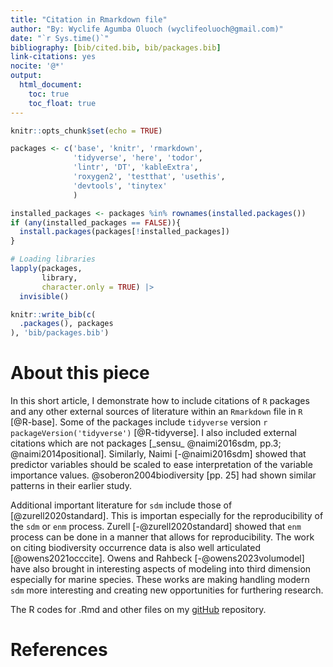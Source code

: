 ```yaml
---
title: "Citation in Rmarkdown file"
author: "By: Wyclife Agumba Oluoch (wyclifeoluoch@gmail.com)"
date: "`r Sys.time()`"
bibliography: [bib/cited.bib, bib/packages.bib]
link-citations: yes
nocite: '@*'
output: 
  html_document:
    toc: true
    toc_float: true
---
```


```r
knitr::opts_chunk$set(echo = TRUE)
```

```r

packages <- c('base', 'knitr', 'rmarkdown', 
              'tidyverse', 'here', 'todor', 
              'lintr', 'DT', 'kableExtra', 
              'roxygen2', 'testthat', 'usethis',
              'devtools', 'tinytex'
              )

installed_packages <- packages %in% rownames(installed.packages())
if (any(installed_packages == FALSE)){
  install.packages(packages[!installed_packages])
}

# Loading libraries
lapply(packages, 
       library, 
       character.only = TRUE) |> 
  invisible()
```

```r

knitr::write_bib(c(
  .packages(), packages
), 'bib/packages.bib')
```

# About this piece

In this short article, I demonstrate how to include citations of `R` packages and any other external sources of literature within an `Rmarkdown` file in `R` [@R-base]. Some of the packages include `tidyverse` version `r packageVersion('tidyverse')` [@R-tidyverse]. I also included external citations which are not packages [_sensu_ @naimi2016sdm, pp.3; @naimi2014positional]. Similarly, Naimi [-@naimi2016sdm] showed that predictor variables should be scaled to ease interpretation of the variable importance values. @soberon2004biodiversity [pp. 25] had shown similar patterns in their earlier study.

Additional important literature for `sdm` include those of [@zurell2020standard]. This is importan especially for the reproducibility of the `sdm` or `enm` process. Zurell [-@zurell2020standard] showed that `enm` process can be done in a manner that allows for reproducibility. The work on citing biodiversity occurrence data is also well articulated [@owens2021occcite]. Owens and Rahbeck [-@owens2023volumodel] have also brought in interesting aspects of modeling into third dimension especially for marine species. These works are making handling modern `sdm` more interesting and creating new opportunities for furthering research.

The R codes for .Rmd and other files on my [gitHub](https://github.com/Wycology/citation) repository. 

# References